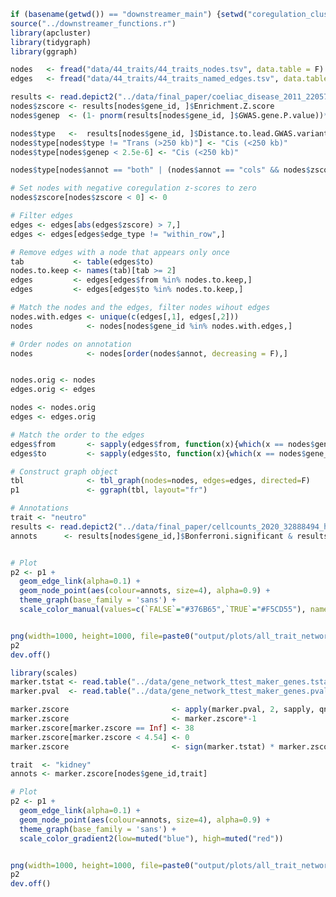 ```r
if (basename(getwd()) == "downstreamer_main") {setwd("coregulation_clustering")} else {setwd("../coregulation_clustering")}
source("../downstreamer_functions.r")
library(apcluster)
library(tidygraph)
library(ggraph)

nodes   <- fread("data/44_traits/44_traits_nodes.tsv", data.table = F)
edges   <- fread("data/44_traits/44_traits_named_edges.tsv", data.table = F)

results <- read.depict2("../data/final_paper/coeliac_disease_2011_22057235_hg19_enrichtments.xlsx", potential_traits = c("GenePrioritization"))$GenePrioritization
nodes$zscore <- results[nodes$gene_id, ]$Enrichment.Z.score
nodes$genep  <- (1- pnorm(results[nodes$gene_id, ]$GWAS.gene.P.value))*2

nodes$type   <-  results[nodes$gene_id, ]$Distance.to.lead.GWAS.variant
nodes$type[nodes$type != "Trans (>250 kb)"] <- "Cis (<250 kb)"
nodes$type[nodes$genep < 2.5e-6] <- "Cis (<250 kb)"

nodes$type[nodes$annot == "both" | (nodes$annot == "cols" && nodes$zscore > 4.5)] <- "Both"

# Set nodes with negative coregulation z-scores to zero
nodes$zscore[nodes$zscore < 0] <- 0

# Filter edges
edges <- edges[abs(edges$zscore) > 7,]
edges <- edges[edges$edge_type != "within_row",]

# Remove edges with a node that appears only once
tab           <- table(edges$to)
nodes.to.keep <- names(tab)[tab >= 2]
edges         <- edges[edges$from %in% nodes.to.keep,] 
edges         <- edges[edges$to %in% nodes.to.keep,] 

# Match the nodes and the edges, filter nodes wihout edges
nodes.with.edges <- unique(c(edges[,1], edges[,2]))
nodes            <- nodes[nodes$gene_id %in% nodes.with.edges,]

# Order nodes on annotation
nodes            <- nodes[order(nodes$annot, decreasing = F),]


nodes.orig <- nodes
edges.orig <- edges
```

```r
nodes <- nodes.orig
edges <- edges.orig

# Match the order to the edges
edges$from       <- sapply(edges$from, function(x){which(x == nodes$gene_id)})
edges$to         <- sapply(edges$to, function(x){which(x == nodes$gene_id)})

# Construct graph object
tbl              <- tbl_graph(nodes=nodes, edges=edges, directed=F)
p1               <- ggraph(tbl, layout="fr")
```

```r
# Annotations
trait <- "neutro"
results <- read.depict2("../data/final_paper/cellcounts_2020_32888494_hg19_enrichtments_NEU.xlsx", potential_traits = c("GenePrioritization"))$GenePrioritization
annots      <- results[nodes$gene_id,]$Bonferroni.significant & results[nodes$gene_id,]$Enrichment.Z.score > 0


# Plot
p2 <- p1 +
  geom_edge_link(alpha=0.1) +
  geom_node_point(aes(colour=annots, size=4), alpha=0.9) +
  theme_graph(base_family = 'sans') +
  scale_color_manual(values=c(`FALSE`="#376B65",`TRUE`="#F5CD55"), name=paste0("Signif. ", trait)) +


png(width=1000, height=1000, file=paste0("output/plots/all_trait_network_", trait ,".png"))
p2
dev.off()

```


```r
library(scales)
marker.tstat <- read.table("../data/gene_network_ttest_maker_genes.tstats.txt", row.names=1, header=T, sep="\t")
marker.pval  <- read.table("../data/gene_network_ttest_maker_genes.pvalues.txt", row.names=1, header=T, sep="\t")

marker.zscore                       <- apply(marker.pval, 2, sapply, qnorm)
marker.zscore                       <- marker.zscore*-1
marker.zscore[marker.zscore == Inf] <- 38
marker.zscore[marker.zscore < 4.54] <- 0
marker.zscore                       <- sign(marker.tstat) * marker.zscore

trait  <- "kidney"
annots <- marker.zscore[nodes$gene_id,trait]

# Plot
p2 <- p1 +
  geom_edge_link(alpha=0.1) +
  geom_node_point(aes(colour=annots, size=4), alpha=0.9) +
  theme_graph(base_family = 'sans') +
  scale_color_gradient2(low=muted("blue"), high=muted("red"))


png(width=1000, height=1000, file=paste0("output/plots/all_trait_network_", trait ,".png"))
p2
dev.off()
```


